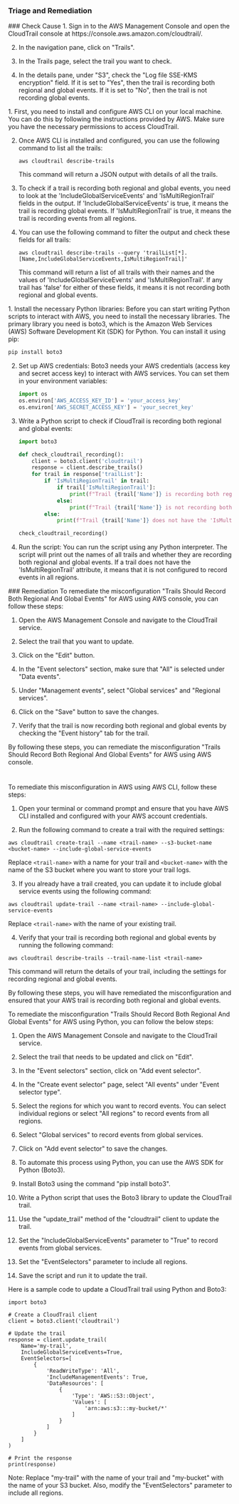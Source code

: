 
### Triage and Remediation
<Tabs>

<Tab title='Cause'>
### Check Cause
<AccordionGroup>
<Accordion title='Using Console' defaultOpen='true'>
1. Sign in to the AWS Management Console and open the CloudTrail console at https://console.aws.amazon.com/cloudtrail/.

2. In the navigation pane, click on "Trails". 

3. In the Trails page, select the trail you want to check. 

4. In the details pane, under "S3", check the "Log file SSE-KMS encryption" field. If it is set to "Yes", then the trail is recording both regional and global events. If it is set to "No", then the trail is not recording global events.
</Accordion>

<Accordion title='Using CLI'>
1. First, you need to install and configure AWS CLI on your local machine. You can do this by following the instructions provided by AWS. Make sure you have the necessary permissions to access CloudTrail.

2. Once AWS CLI is installed and configured, you can use the following command to list all the trails:

   ```
   aws cloudtrail describe-trails
   ```
   This command will return a JSON output with details of all the trails.

3. To check if a trail is recording both regional and global events, you need to look at the 'IncludeGlobalServiceEvents' and 'IsMultiRegionTrail' fields in the output. If 'IncludeGlobalServiceEvents' is true, it means the trail is recording global events. If 'IsMultiRegionTrail' is true, it means the trail is recording events from all regions.

4. You can use the following command to filter the output and check these fields for all trails:

   ```
   aws cloudtrail describe-trails --query 'trailList[*].[Name,IncludeGlobalServiceEvents,IsMultiRegionTrail]'
   ```
   This command will return a list of all trails with their names and the values of 'IncludeGlobalServiceEvents' and 'IsMultiRegionTrail'. If any trail has 'false' for either of these fields, it means it is not recording both regional and global events.
</Accordion>

<Accordion title='Using Python'>
1. Install the necessary Python libraries: Before you can start writing Python scripts to interact with AWS, you need to install the necessary libraries. The primary library you need is boto3, which is the Amazon Web Services (AWS) Software Development Kit (SDK) for Python. You can install it using pip:

   ```python
   pip install boto3
   ```

2. Set up AWS credentials: Boto3 needs your AWS credentials (access key and secret access key) to interact with AWS services. You can set them in your environment variables:

   ```python
   import os
   os.environ['AWS_ACCESS_KEY_ID'] = 'your_access_key'
   os.environ['AWS_SECRET_ACCESS_KEY'] = 'your_secret_key'
   ```

3. Write a Python script to check if CloudTrail is recording both regional and global events: 

   ```python
   import boto3

   def check_cloudtrail_recording():
       client = boto3.client('cloudtrail')
       response = client.describe_trails()
       for trail in response['trailList']:
           if 'IsMultiRegionTrail' in trail:
               if trail['IsMultiRegionTrail']:
                   print(f"Trail {trail['Name']} is recording both regional and global events.")
               else:
                   print(f"Trail {trail['Name']} is not recording both regional and global events.")
           else:
               print(f"Trail {trail['Name']} does not have the 'IsMultiRegionTrail' attribute.")

   check_cloudtrail_recording()
   ```

4. Run the script: You can run the script using any Python interpreter. The script will print out the names of all trails and whether they are recording both regional and global events. If a trail does not have the 'IsMultiRegionTrail' attribute, it means that it is not configured to record events in all regions.
</Accordion>

</AccordionGroup>
</Tab>
<Tab title='Remediation'>
### Remediation

<AccordionGroup>
<Accordion title='Using Console' defaultOpen='true'>
To remediate the misconfiguration "Trails Should Record Both Regional And Global Events" for AWS using AWS console, you can follow these steps:

1. Open the AWS Management Console and navigate to the CloudTrail service.

2. Select the trail that you want to update.

3. Click on the "Edit" button.

4. In the "Event selectors" section, make sure that "All" is selected under "Data events".

5. Under "Management events", select "Global services" and "Regional services".

6. Click on the "Save" button to save the changes.

7. Verify that the trail is now recording both regional and global events by checking the "Event history" tab for the trail.

By following these steps, you can remediate the misconfiguration "Trails Should Record Both Regional And Global Events" for AWS using AWS console.

#
</Accordion>

<Accordion title='Using CLI'>
To remediate this misconfiguration in AWS using AWS CLI, follow these steps:

1. Open your terminal or command prompt and ensure that you have AWS CLI installed and configured with your AWS account credentials.

2. Run the following command to create a trail with the required settings:

```
aws cloudtrail create-trail --name <trail-name> --s3-bucket-name <bucket-name> --include-global-service-events
```

Replace `<trail-name>` with a name for your trail and `<bucket-name>` with the name of the S3 bucket where you want to store your trail logs.

3. If you already have a trail created, you can update it to include global service events using the following command:

```
aws cloudtrail update-trail --name <trail-name> --include-global-service-events
```

Replace `<trail-name>` with the name of your existing trail.

4. Verify that your trail is recording both regional and global events by running the following command:

```
aws cloudtrail describe-trails --trail-name-list <trail-name>
```

This command will return the details of your trail, including the settings for recording regional and global events.

By following these steps, you will have remediated the misconfiguration and ensured that your AWS trail is recording both regional and global events.
</Accordion>

<Accordion title='Using Python'>
To remediate the misconfiguration "Trails Should Record Both Regional And Global Events" for AWS using Python, you can follow the below steps:

1. Open the AWS Management Console and navigate to the CloudTrail service.

2. Select the trail that needs to be updated and click on "Edit".

3. In the "Event selectors" section, click on "Add event selector".

4. In the "Create event selector" page, select "All events" under "Event selector type".

5. Select the regions for which you want to record events. You can select individual regions or select "All regions" to record events from all regions.

6. Select "Global services" to record events from global services.

7. Click on "Add event selector" to save the changes.

8. To automate this process using Python, you can use the AWS SDK for Python (Boto3).

9. Install Boto3 using the command "pip install boto3".

10. Write a Python script that uses the Boto3 library to update the CloudTrail trail.

11. Use the "update_trail" method of the "cloudtrail" client to update the trail.

12. Set the "IncludeGlobalServiceEvents" parameter to "True" to record events from global services.

13. Set the "EventSelectors" parameter to include all regions.

14. Save the script and run it to update the trail.

Here is a sample code to update a CloudTrail trail using Python and Boto3:

```
import boto3

# Create a CloudTrail client
client = boto3.client('cloudtrail')

# Update the trail
response = client.update_trail(
    Name='my-trail',
    IncludeGlobalServiceEvents=True,
    EventSelectors=[
        {
            'ReadWriteType': 'All',
            'IncludeManagementEvents': True,
            'DataResources': [
                {
                    'Type': 'AWS::S3::Object',
                    'Values': [
                        'arn:aws:s3:::my-bucket/*'
                    ]
                }
            ]
        }
    ]
)

# Print the response
print(response)
```

Note: Replace "my-trail" with the name of your trail and "my-bucket" with the name of your S3 bucket. Also, modify the "EventSelectors" parameter to include all regions.
</Accordion>

</AccordionGroup>
</Tab>
</Tabs>

